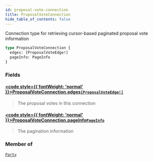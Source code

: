 ```yaml
---
id: proposal-vote-connection
title: ProposalVoteConnection
hide_table_of_contents: false
---
```








Connection type for retrieving cursor-based paginated proposal vote information

```graphql
type ProposalVoteConnection {
  edges: [ProposalVoteEdge!]
  pageInfo: PageInfo
}
```


### Fields

#### [<code style={{ fontWeight: 'normal' }}>ProposalVoteConnection.<b>edges</b></code>](#)<Bullet />[`[ProposalVoteEdge!]`](/mainnet/api/graphql/objects/proposal-vote-edge) <Badge class="secondary" text="list"/> <Badge class="secondary" text="object"/>
> The proposal votes in this connection
> 

#### [<code style={{ fontWeight: 'normal' }}>ProposalVoteConnection.<b>pageInfo</b></code>](#)<Bullet />[`PageInfo`](/mainnet/api/graphql/objects/page-info) <Badge class="secondary" text="object"/>
> The pagination information
> 



### Member of

[`Party`](/mainnet/api/graphql/objects/party)  <Badge class="secondary" text="object"/>



